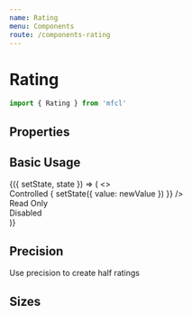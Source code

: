 ```yaml
---
name: Rating
menu: Components
route: /components-rating
---
```



# Rating

```javascript
import { Rating } from 'mfcl'
```

## Properties

<Props of={Rating} />

## Basic Usage

<Playground>
  <Component initialState={{ value: 2 }}>
    {({ setState, state }) => (
      <>
        <div>
          Controlled
          <Rating
            name="simple-controlled"
            value={state.value}
            onChange={(event, newValue) => {
              setState({ value: newValue })
            }}
          />
        </div>
        <div>
          Read Only
          <Rating name="read-only" value={3} readOnly />
        </div>
        <div>
          Disabled
          <Rating name="disabled" value={2} disabled />
        </div>
      </>
    )}

  </Component>
</Playground>

## Precision

Use precision to create half ratings

<Playground>
  <div>
    <Rating name="precision-rating" defaultValue={1.5} precision={0.5} />
  </div>
  <div>
    <Rating name="precision-rating" defaultValue={2.6} precision={0.1} />
  </div>
</Playground>

## Sizes

<Playground>
  <div>
    <Rating name="size-sm" defaultValue={2} size="sm" />
  </div>
  <div>
    <Rating name="size-md" defaultValue={2} />
  </div>
  <div>
    <Rating name="size-lg" defaultValue={2} size="lg" />
  </div>
</Playground>
